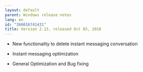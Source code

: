 ```yaml
---
layout: default
parent: Windows release notes
lang: en
id: "360016741431"
title: Version 2.13, released Oct 03, 2018
---
```

*   New functionality to delete instant messaging conversation  
      
    
*   Instant messaging optimization  
      
    
*   General Optimization and Bug fixing


